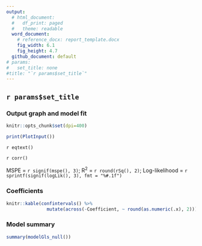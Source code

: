 ```yaml
---
output:
  # html_document:
  #   df_print: paged
  #   theme: readable
  word_document:
    # reference_docx: report_template.docx
    fig_width: 6.1
    fig_height: 4.7
  github_document: default
# params:
#   set_title: none
#title: "`r params$set_title`"
---
```

## `r params$set_title`

### Output graph and model fit

```r
knitr::opts_chunk$set(dpi=400)
```

```r

print(PlotInput())
```


`r eqtext()`


`r corr()`

MSPE = `r signif(mspe(), 3)`; R^2^ = `r round(rSq(), 2)`; Log-likelihood = `r sprintf(signif(logLik(), 3), fmt = "%#.1f")`

### Coefficients

```r
knitr::kable(confintervals() %>% 
               mutate(across(-Coefficient, ~ round(as.numeric(.x), 2))))


```

### Model summary

```r

summary(modelGls_null())
```

